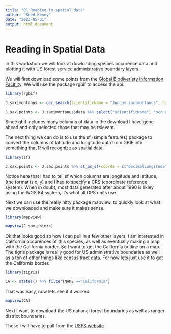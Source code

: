 ```yaml
---
title: "01_Reading_in_spatial_data"
author: "Reed Kenny"
date: "2023-05-31"
output: html_document
---
```


# Reading in Spatial Data

In this workshop we will look at dowloading species occurence data and plotting it with US forest service administrative boundary layers. 

We will first download some points from the [Global Biodiveristy Information Facitlity](gbif.org). We will use the package rgbif to access the api. 

```r

library(rgbif)

J.saximontanus <- occ_search(scientificName = "Juncus saximontanus", hasCoordinate = TRUE)

J.sax.points <- J.saximontanus$data %>% select("scientificName", "occurrenceRemarks", "locality", "associatedTaxa", "habitat", "recordedBy", "eventDate", "decimalLongitude", "decimalLatitude")
```

Since gbif includes many columns of data in the download I have gone ahead and only selected those that may be relevant. 

The next thing we can do is to use the sf (simple features) package to convert the columns of latitude and longitude data from GBIF into something that R will recognize as spatial data. 

```r
library(sf)

J.sax.points <- J.sax.points %>% st_as_sf(coords = c("decimalLongitude","decimalLatitude"), crs = "+proj=longlat +datum=WGS84 +ellps=WGS84")

```

Notice here that I had to tell sf which columns are longitude and latitude, (the format is x, y) and I had to specify a CRS (coordinate reference system). When in doubt, most data generated after about 1990 is likley using the WGS 84 system, it's what all GPS units use.

Next we can use the really nifty package mapview, to quickly look at what we downloaded and make sure it makes sense. 

```r

library(mapview)

mapview(J.sax.points)

```

Ok that looks good so now I can pull in a few other layers. I am interested in California occurences of this species, as well as eventually making a map with the California border. So I want to get the California outline on a map. The tigris package is really good for US administrative boundaries as well as a ton of other things like census tract data. For now lets just use it to get the California border. 

```r

library(tigris)

CA <- states() %>% filter(NAME =="California")

```

That was easy, now lets see if it worked



```r

mapview(CA)

```

Next I want to download the US national forest boundaries as well as ranger district boundaries. 

These I will have to pull from the [USFS website](https://data.fs.usda.gov/geodata/edw/datasets.php?dsetCategory=boundaries)




